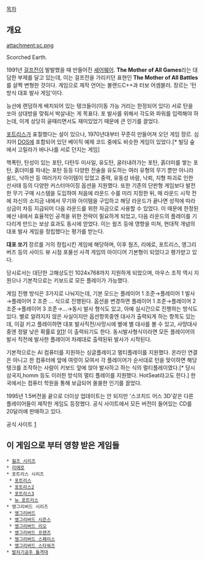 [[목차]]

== 개요 ==
attachment:sc.png

Scorched Earth. 

1991년 [[걸프전]]이 발발했을 때 만들어진 [[셰어웨어]]. '''The Mother of All Games'''라는 대담한 부제를 달고 있는데, 이는 걸프전을 가리키던 표현인 '''The Mother of All Battles'''를 살짝 변형한 것이다. 게임으로 제작 언어는 볼랜드C++과 터보 어셈블러. 장르는 '턴방식 대포 발사 게임'이다.

능선에 랜덤하게 배치되어 있는 탱크들이(이동 가능 거리는 한정되어 있다) 서로 탄을 쏘아 상대방을 맞춰서 박살내는 게 목표다. 포 발사를 위해서 각도와 파워를 입력해야 하는데, 이게 상당히 골때리면서도 재미있었기 때문에 큰 인기를 끌었다. 

[[포트리스]]가 표절했다는 설이 있으나, 1970년대부터 꾸준히 만들어져 오던 게임 쟝르. 심지어 [[DOS]]에 포함되어 있던 베이직 예제 코드 중에도 비슷한 게임이 있었다.[* 빌딩 숲에서 고릴라가 바나나를 서로 던지는 게임]

핵폭탄, 탄성이 있는 포탄, 다탄두 미사일, 유도탄, 굴러내려가는 포탄, 흙더미를 쌓는 포탄, 흙더미를 파내는 포탄 등등 다양한 전술을 유도하는 여러 유형의 무기 뿐만 아니라 쉴드, 낙하산 등 여러가지 아이템이 있었고 중력, 유동성 바람, 낙뢰, 지형 파괴로 인한 산사태 등의 다양한 커스터마이징 옵션을 지원했다. 또한 기존의 단판형 게임보다 발전한 무기 구매 시스템을 도입하여 처음에 라운드 수를 미리 지정한 뒤, 매 라운드 시작 전에 자신의 소지금 내에서 무기와 아이템을 구입하고 해당 라운드가 끝나면 성적에 따라 상금이 차등 지급되어 다음 라운드를 위한 자금으로 사용할 수 있었다. 이 때문에 한정된 예산 내에서 효율적인 공격을 위한 전략이 필요하게 되었고, 다음 라운드의 플레이를 기다리게 만드는 보상 효과도 동시에 얻었다. 이는 웜즈 등에 영향을 미쳐, 현대적 개념의 대포 발사 게임을 정립했다는 평가를 받는다.

'''대포 쏘기''' 장르를 거의 정립시킨 게임에 해당하며, 이후 웜즈, 리에로, 포트리스, 앵그리버즈 등의 사이드 뷰 시점 포물선 사격 게임의 아이디어 기본형이 되었다고 평가받고 있다.

당시로서는 대단한 고해상도인 1024x768까지 지원하게 되었으며, 마우스 조작 역시 지원으나 기본적으로는 키보드로 모든 플레이가 가능했다.

게임 진행 방식은 3가지로 나눠지는데, 기본 모드는 플레이어 1 조준→플레이어 1 발사→플레이어 2 조준 … 식으로 진행된다. 옵션을 변경하면 플레이어 1 조준→플레이어 2 조준→플레이어 3 조준→…→동시 발사 형식도 있고, 아예 실시간으로 진행하는 방식도 있다. 별로 알려지지 않은 사실이지만 옵션항목중엔 대사가 출력되게 하는 항목도 있는데, 이걸 키고 플레이하면 대포 발사직전/사망시에 별에 별 대사를 볼 수 있고, 사망대사중엔 정말 낮은 확률로 [[911]]! 이 출력되기도 한다. 동시발사형식이라면 모든 플레이어의 발사 직전에 발사한 플레이어 차례대로 출력된뒤 발사가 시작된다.

기본적으로는 AI 컴퓨터를 지원하는 싱글플레이고 멀티플레이를 지원했다. 온라인 연결은 아니고 한 컴퓨터에 앞에 여럿이 모여서 각 플레이어가 순서대로 턴을 맞이하면 해당 탱크를 조작하는 사람이 키보드 앞에 앉아 발사하고 하는 식의 멀티플레이였다.[* 당시 삼국지,homm 등도 이러한 방식의 멀티 플레이를 지원했다. HotSeat라고도 한다.] 한국에서는 컴퓨터 학원을 통해 보급되어 쏠쏠한 인기를 끌었다.

1995년 1.5버전을 끝으로 더이상 업데이트는 안 되지만 '스코치드 어스 3D'같은 다른 플레이어들이 제작한 게임도 등장했다. 공식 사이트에서 모든 버전이 들어있는 CD를 20달러에 판매하고 있다.

공식 사이트 [http://scorch.classicgaming.gamespy.com/]

== 이 게임으로 부터 영향 받은 게임들 ==
 * [[웜즈 시리즈]]
 * [[리에로]]
 * 포트리스 시리즈 
  * [[포트리스]] 
  * [[포트리스2]] 
  * [[포트리스3]]
  * [[뉴 포트리스]]
 * 앵그리버드 시리즈
  * [[앵그리버드]]
  * [[앵그리버드 시즌스]]
  * [[앵그리버드 리오]]
  * [[앵그리버드 프렌즈]]
  * [[앵그리버드 스페이스]]
  * [[앵그리버드 스타워즈]]
 * [[발차기공주 돌격대]]
